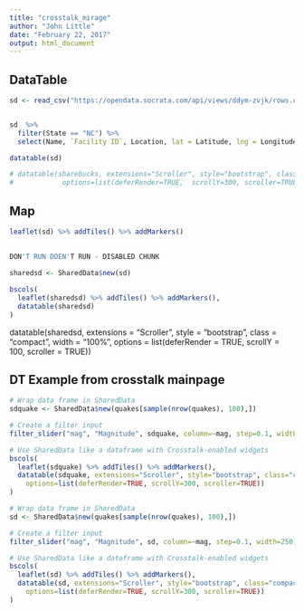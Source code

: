 ```yaml
---
title: "crosstalk_mirage"
author: "John Little"
date: "February 22, 2017"
output: html_document
---
```


## DataTable
```r

sd <- read_csv("https://opendata.socrata.com/api/views/ddym-zvjk/rows.csv")


sd  %>%  
  filter(State == "NC") %>% 
  select(Name, `Facility ID`, Location, lat = Latitude, lng = Longitude) -> sd

datatable(sd)

# datatable(sharebucks, extensions="Scroller", style="bootstrap", class="compact", width="100%", 
#            options=list(deferRender=TRUE,  scrollY=300, scroller=TRUE))
```


## Map
```r

leaflet(sd) %>% addTiles() %>% addMarkers()

```

## 

```r

DON'T RUN DOEN'T RUN - DISABLED CHUNK

sharedsd <- SharedData$new(sd)

bscols(
  leaflet(sharedsd) %>% addTiles() %>% addMarkers(),
  datatable(sharedsd)
)
```


  datatable(sharedsd, extensions = "Scroller", style = "bootstrap", class = "compact", width = "100%",
            options = list(deferRender = TRUE, scrollY = 100, scroller = TRUE))


## DT Example from crosstalk mainpage
```r

# Wrap data frame in SharedData
sdquake <- SharedData$new(quakes[sample(nrow(quakes), 100),])

# Create a filter input
filter_slider("mag", "Magnitude", sdquake, column=~mag, step=0.1, width=250)

# Use SharedData like a dataframe with Crosstalk-enabled widgets
bscols(
  leaflet(sdquake) %>% addTiles() %>% addMarkers(),
  datatable(sdquake, extensions="Scroller", style="bootstrap", class="compact", width="100%",
    options=list(deferRender=TRUE, scrollY=300, scroller=TRUE))
)
```




```r
# Wrap data frame in SharedData
sd <- SharedData$new(quakes[sample(nrow(quakes), 100),])

# Create a filter input
filter_slider("mag", "Magnitude", sd, column=~mag, step=0.1, width=250)

# Use SharedData like a dataframe with Crosstalk-enabled widgets
bscols(
  leaflet(sd) %>% addTiles() %>% addMarkers(),
  datatable(sd, extensions="Scroller", style="bootstrap", class="compact", width="100%",
    options=list(deferRender=TRUE, scrollY=300, scroller=TRUE))
)
```

